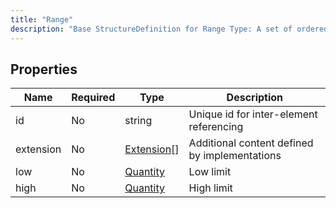 ```yaml
---
title: "Range"
description: "Base StructureDefinition for Range Type: A set of ordered Quantities defined by a low and high limit."
---
```


## Properties

| Name      | Required | Type                                                  | Description                                   |
| --------- | -------- | ----------------------------------------------------- | --------------------------------------------- |
| id        | No       | string                                                | Unique id for inter-element referencing       |
| extension | No       | [Extension](/medical-api/fhir/data-types/extension)[] | Additional content defined by implementations |
| low       | No       | [Quantity](/medical-api/fhir/data-types/quantity)     | Low limit                                     |
| high      | No       | [Quantity](/medical-api/fhir/data-types/quantity)     | High limit                                    |
